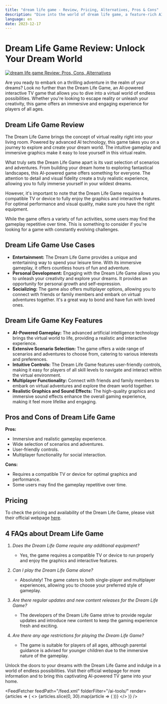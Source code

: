 ```yaml
---
title: "dream life game - Review, Pricing, Alternatives, Pros & Cons"
description: "Dive into the world of dream life game, a feature-rich AI tool. Learn about its features, pricing, and how it's making an impact. Don't miss out!"
language: en
date: 2023-12-17
---
```

        
# Dream Life Game Review: Unlock Your Dream World


<BlogHeader />


[![dream life game Review: Pros, Cons, Alternatives](/ai-tools/dream-life-game.png)](https://www.ebay.com/b/Dream-Life-Tv-Game/2540/bn_7023293303)



Are you ready to embark on a thrilling adventure in the realm of your dreams? Look no further than the Dream Life Game, an AI-powered interactive TV game that allows you to dive into a virtual world of endless possibilities. Whether you're looking to escape reality or unleash your creativity, this game offers an immersive and engaging experience for players of all ages.

## Dream Life Game Review

The Dream Life Game brings the concept of virtual reality right into your living room. Powered by advanced AI technology, this game takes you on a journey to explore and create your dream world. The intuitive gameplay and immersive graphics make it easy to lose yourself in this virtual realm.

What truly sets the Dream Life Game apart is its vast selection of scenarios and adventures. From building your dream home to exploring fantastical landscapes, this AI-powered game offers something for everyone. The attention to detail and visual fidelity create a truly realistic experience, allowing you to fully immerse yourself in your wildest dreams.

However, it's important to note that the Dream Life Game requires a compatible TV or device to fully enjoy the graphics and interactive features. For optimal performance and visual quality, make sure you have the right equipment.

While the game offers a variety of fun activities, some users may find the gameplay repetitive over time. This is something to consider if you're looking for a game with constantly evolving challenges.

## Dream Life Game Use Cases

- **Entertainment:** The Dream Life Game provides a unique and entertaining way to spend your leisure time. With its immersive gameplay, it offers countless hours of fun and adventure.
- **Personal Development:** Engaging with the Dream Life Game allows you to unleash your creativity and explore your dreams. It provides an opportunity for personal growth and self-expression.
- **Socializing:** The game also offers multiplayer options, allowing you to connect with friends or family members and embark on virtual adventures together. It's a great way to bond and have fun with loved ones.

## Dream Life Game Key Features

- **AI-Powered Gameplay:** The advanced artificial intelligence technology brings the virtual world to life, providing a realistic and interactive experience.
- **Extensive Scenario Selection:** The game offers a wide range of scenarios and adventures to choose from, catering to various interests and preferences.
- **Intuitive Controls:** The Dream Life Game features user-friendly controls, making it easy for players of all skill levels to navigate and interact within the virtual environment.
- **Multiplayer Functionality:** Connect with friends and family members to embark on virtual adventures and explore the dream world together.
- **Realistic Graphics and Sound Effects:** The high-quality graphics and immersive sound effects enhance the overall gaming experience, making it feel more lifelike and engaging.

## Pros and Cons of Dream Life Game

**Pros:**
- Immersive and realistic gameplay experience.
- Wide selection of scenarios and adventures.
- User-friendly controls.
- Multiplayer functionality for social interaction.

**Cons:**
- Requires a compatible TV or device for optimal graphics and performance.
- Some users may find the gameplay repetitive over time.

## Pricing

To check the pricing and availability of the Dream Life Game, please visit their official webpage [here](https://www.ebay.com/b/Dream-Life-Tv-Game/2540/bn_7023293303).

## 4 FAQs about Dream Life Game

1. *Does the Dream Life Game require any additional equipment?*
   - Yes, the game requires a compatible TV or device to run properly and enjoy the graphics and interactive features.

2. *Can I play the Dream Life Game alone?*
   - Absolutely! The game caters to both single-player and multiplayer experiences, allowing you to choose your preferred style of gameplay.

3. *Are there regular updates and new content releases for the Dream Life Game?*
   - The developers of the Dream Life Game strive to provide regular updates and introduce new content to keep the gaming experience fresh and exciting.

4. *Are there any age restrictions for playing the Dream Life Game?*
   - The game is suitable for players of all ages, although parental guidance is advised for younger children due to the immersive nature of the gameplay.

Unlock the doors to your dreams with the Dream Life Game and indulge in a world of endless possibilities. Visit their official webpage for more information and to bring this captivating AI-powered TV game into your home.


<AdComponent />


<FeedFetcher feedPath="/feed.xml" folderFilter="/ai-tools/" render={articles => (
    <>
        <Cards>
            {articles.slice(0, 30).map(article => (
                <Card key={article.link} title={article.title} href={article.link} />
            ))}
        </Cards>
    </>
)} />

